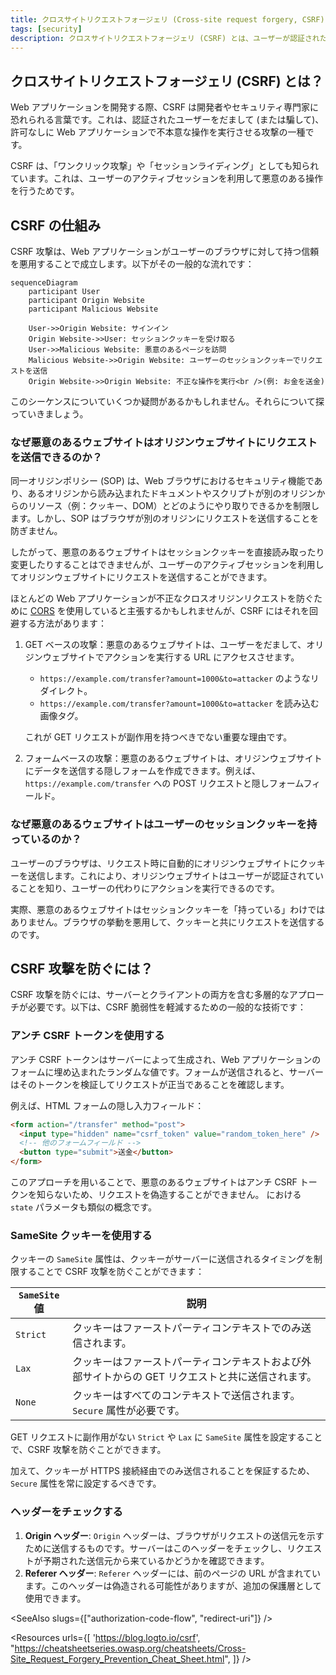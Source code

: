 ```yaml
---
title: クロスサイトリクエストフォージェリ (Cross-site request forgery, CSRF)
tags: [security]
description: クロスサイトリクエストフォージェリ (CSRF) とは、ユーザーが認証された状態の Web アプリケーションで不正な操作を実行させる攻撃です。認可されていない操作につながる一般的なセキュリティ脆弱性です。
---
```


## クロスサイトリクエストフォージェリ (CSRF) とは？

Web アプリケーションを開発する際、CSRF は開発者やセキュリティ専門家に恐れられる言葉です。これは、認証されたユーザーをだまして (または騙して)、許可なしに Web アプリケーションで不本意な操作を実行させる攻撃の一種です。

CSRF は、「ワンクリック攻撃」や「セッションライディング」としても知られています。これは、ユーザーのアクティブセッションを利用して悪意のある操作を行うためです。

## CSRF の仕組み

CSRF 攻撃は、Web アプリケーションがユーザーのブラウザに対して持つ信頼を悪用することで成立します。以下がその一般的な流れです：

```mermaid
sequenceDiagram
    participant User
    participant Origin Website
    participant Malicious Website
    
    User->>Origin Website: サインイン
    Origin Website->>User: セッションクッキーを受け取る
    User->>Malicious Website: 悪意のあるページを訪問
    Malicious Website->>Origin Website: ユーザーのセッションクッキーでリクエストを送信
    Origin Website->>Origin Website: 不正な操作を実行<br />(例: お金を送金)
```

このシーケンスについていくつか疑問があるかもしれません。それらについて探っていきましょう。

### なぜ悪意のあるウェブサイトはオリジンウェブサイトにリクエストを送信できるのか？

同一オリジンポリシー (SOP) は、Web ブラウザにおけるセキュリティ機能であり、あるオリジンから読み込まれたドキュメントやスクリプトが別のオリジンからのリソース（例：クッキー、DOM）とどのようにやり取りできるかを制限します。しかし、SOP はブラウザが別のオリジンにリクエストを送信することを防ぎません。

したがって、悪意のあるウェブサイトはセッションクッキーを直接読み取ったり変更したりすることはできませんが、ユーザーのアクティブセッションを利用してオリジンウェブサイトにリクエストを送信することができます。

ほとんどの Web アプリケーションが不正なクロスオリジンリクエストを防ぐために [CORS](https://developer.mozilla.org/en-US/docs/Web/HTTP/CORS) を使用していると主張するかもしれませんが、CSRF にはそれを回避する方法があります：

1. GET ベースの攻撃：悪意のあるウェブサイトは、ユーザーをだまして、オリジンウェブサイトでアクションを実行する URL にアクセスさせます。

    - `https://example.com/transfer?amount=1000&to=attacker` のようなリダイレクト。
    - `https://example.com/transfer?amount=1000&to=attacker` を読み込む画像タグ。

    これが GET リクエストが副作用を持つべきでない重要な理由です。

2. フォームベースの攻撃：悪意のあるウェブサイトは、オリジンウェブサイトにデータを送信する隠しフォームを作成できます。例えば、`https://example.com/transfer` への POST リクエストと隠しフォームフィールド。

### なぜ悪意のあるウェブサイトはユーザーのセッションクッキーを持っているのか？

ユーザーのブラウザは、リクエスト時に自動的にオリジンウェブサイトにクッキーを送信します。これにより、オリジンウェブサイトはユーザーが認証されていることを知り、ユーザーの代わりにアクションを実行できるのです。

実際、悪意のあるウェブサイトはセッションクッキーを「持っている」わけではありません。ブラウザの挙動を悪用して、クッキーと共にリクエストを送信するのです。

## CSRF 攻撃を防ぐには？

CSRF 攻撃を防ぐには、サーバーとクライアントの両方を含む多層的なアプローチが必要です。以下は、CSRF 脆弱性を軽減するための一般的な技術です：

### アンチ CSRF トークンを使用する

アンチ CSRF トークンはサーバーによって生成され、Web アプリケーションのフォームに埋め込まれたランダムな値です。フォームが送信されると、サーバーはそのトークンを検証してリクエストが正当であることを確認します。

例えば、HTML フォームの隠し入力フィールド：

```html
<form action="/transfer" method="post">
  <input type="hidden" name="csrf_token" value="random_token_here" />
  <!-- 他のフォームフィールド -->
  <button type="submit">送金</button>
</form>
```

このアプローチを用いることで、悪意のあるウェブサイトはアンチ CSRF トークンを知らないため、リクエストを偽造することができません。<Ref slug="redirect-uri" /> における `state` パラメータも類似の概念です。

### SameSite クッキーを使用する

クッキーの `SameSite` 属性は、クッキーがサーバーに送信されるタイミングを制限することで CSRF 攻撃を防ぐことができます：

| `SameSite` 値   | 説明 |
|------------------|--------------------------------------------------------------------------------------|
| `Strict`         | クッキーはファーストパーティコンテキストでのみ送信されます。                                      |
| `Lax`            | クッキーはファーストパーティコンテキストおよび外部サイトからの GET リクエストと共に送信されます。        |
| `None`           | クッキーはすべてのコンテキストで送信されます。`Secure` 属性が必要です。                       |

GET リクエストに副作用がない `Strict` や `Lax` に `SameSite` 属性を設定することで、CSRF 攻撃を防ぐことができます。

加えて、クッキーが HTTPS 接続経由でのみ送信されることを保証するため、`Secure` 属性を常に設定するべきです。

### ヘッダーをチェックする

1. **Origin ヘッダー**: `Origin` ヘッダーは、ブラウザがリクエストの送信元を示すために送信するものです。サーバーはこのヘッダーをチェックし、リクエストが予期された送信元から来ているかどうかを確認できます。
2. **Referer ヘッダー**: `Referer` ヘッダーには、前のページの URL が含まれています。このヘッダーは偽造される可能性がありますが、追加の保護層として使用できます。

<SeeAlso slugs={["authorization-code-flow", "redirect-uri"]} />

<Resources
  urls={[
    'https://blog.logto.io/csrf',
    "https://cheatsheetseries.owasp.org/cheatsheets/Cross-Site_Request_Forgery_Prevention_Cheat_Sheet.html",
  ]}
/>
